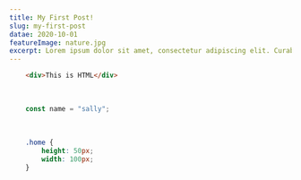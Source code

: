 ```yaml
---
title: My First Post!
slug: my-first-post
datae: 2020-10-01
featureImage: nature.jpg
excerpt: Lorem ipsum dolor sit amet, consectetur adipiscing elit. Curabitur accumsan sagittis leo, ac sollicitudin purus placerat ornare.
---
```



```html
    <div>This is HTML</div>
```
<br />

```js
    const name = "sally";
```

<br />

```css
    .home {
        height: 50px;
        width: 100px;
    }
```

